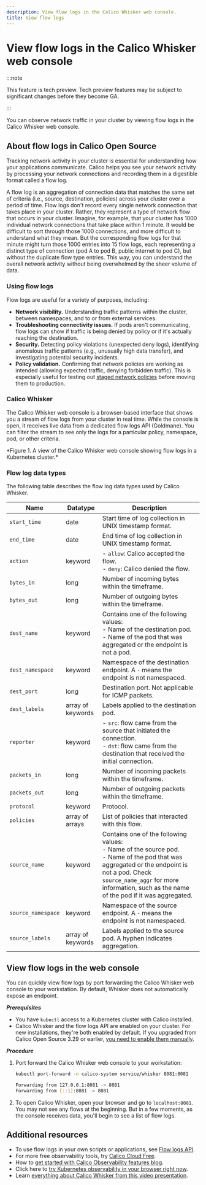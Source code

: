 ```yaml
---
description: View flow logs in the Calico Whisker web console.
title: View flow logs
---
```




# View flow logs in the Calico Whisker web console

:::note

This feature is tech preview. Tech preview features may be subject to significant changes before they become GA.

:::

You can observe network traffic in your cluster by viewing flow logs in the Calico Whisker web console.

## About flow logs in Calico Open Source

Tracking network activity in your cluster is essential for understanding how your applications communicate.
Calico helps you see your network activity by processing your network connections and recording them in a digestible format called a flow log.

A flow log is an aggregation of connection data that matches the same set of criteria (i.e., source, destination, policies) across your cluster over a period of time.
Flow logs don't record every single network connection that takes place in your cluster.
Rather, they represent a type of network flow that occurs in your cluster.
Imagine, for example, that your cluster has 1000 individual network connections that take place within 1 minute.
It would be difficult to sort through those 1000 connections, and more difficult to understand what they mean.
But the corresponding flow logs for that minute might turn those 1000 entries into 15 flow logs, each representing a distinct type of connection (pod A to pod B, public internet to pod C), but without the duplicate flow type entries.
This way, you can understand the overall network activity without being overwhelmed by the sheer volume of data.

### Using flow logs

Flow logs are useful for a variety of purposes, including:
* **Network visibility.**
  Understanding traffic patterns within the cluster, between namespaces, and to or from external services.
* **Troubleshooting connectivity issues.**
  If pods aren't communicating, flow logs can show if traffic is being denied by policy or if it's actually reaching the destination.
* **Security.**
  Detecting policy violations (unexpected deny logs), identifying anomalous traffic patterns (e.g., unusually high data transfer), and investigating potential security incidents.
* **Policy validation.**
  Confirming that network policies are working as intended (allowing expected traffic, denying forbidden traffic).
  This is especially useful for testing out [staged network policies](../network-policy/staged-network-policies.mdx) before moving them to production.

### Calico Whisker

The Calico Whisker web console is a browser-based interface that shows you a stream of flow logs from your cluster in real time.
While the console is open, it receives live data from a dedicated flow logs API (Goldmane).
You can filter the stream to see only the logs for a particular policy, namespace, pod, or other criteria.

<Screenshot src="/img/calico/whisker-flows.png" alt="A view of the Calico Whisker web console" />
*Figure 1. A view of the Calico Whisker web console showing flow logs in a Kubernetes cluster.*

### Flow log data types

The following table describes the flow log data types used by Calico Whisker.

| Name                              | Datatype          | Description                                                                                                                                                                                                                                                                                                                                          |
| --------------------------------- | ----------------- | ---------------------------------------------------------------------------------------------------------------------------------------------------------------------------------------------------------------------------------------------------------------------------------------------------------------------------------------------------- |
| `start_time`                      | date              | Start time of log collection in UNIX timestamp format.                                                                                                                                                                                                                                                                                               |
| `end_time`                        | date              | End time of log collection in UNIX timestamp format.                                                                                                                                                                                                                                                                                                 |
| `action`                          | keyword           | - `allow`: Calico accepted the flow.<br />- `deny`: Calico denied the flow.                                                                                                                                                                                                                                                              |
| `bytes_in`                        | long              | Number of incoming bytes within the timeframe.                                                                                                                                                                                                                                                                                                      |
| `bytes_out`                       | long              | Number of outgoing bytes within the timeframe.                                                                                                                                                                                                                                                                                                      |
| `dest_name`                       | keyword           | Contains one of the following values:<br />- Name of the destination pod.<br />- Name of the pod that was aggregated or the endpoint is not a pod.                                                                                        |
| `dest_namespace`                  | keyword           | Namespace of the destination endpoint. A `-` means the endpoint is not namespaced.                                                                                                                                                                                                                                                                   |
| `dest_port`                       | long              | Destination port. Not applicable for ICMP packets.                                                                                                                                                                                                                                                                                                   |
| `dest_labels`                     | array of keywords | Labels applied to the destination pod.                                                                                                                                                                                                                                                                        |
| `reporter`                        | keyword           | - `src`: flow came from the source that initiated the connection.<br />- `dst`: flow came from the destination that received the initial connection.                                                                                                                                                                                                            |
| `packets_in`                      | long              | Number of incoming packets within the timeframe.                                                                                                                                                                                                                                                                                                    |
| `packets_out`                     | long              | Number of outgoing packets within the timeframe.                                                                                                                                                                                                                                                                                                    |
| `protocol`                        | keyword           | Protocol.                                                                                                                                                                                                                                                                                                                                            |
| `policies`                        | array of arrays   | List of policies that interacted with this flow.                                                                                                                                                                                                                                              |
| `source_name`                     | keyword           | Contains one of the following values: <br />- Name of the source pod.<br />- Name of the pod that was aggregated or the endpoint is not a pod. Check <code>source_name_aggr</code> for more information, such as the name of the pod if it was aggregated.                                                                                           |
| `source_namespace`                | keyword           | Namespace of the source endpoint. A `-` means the endpoint is not namespaced.                                                                                                                                                                                                                                                                        |
| `source_labels`                   | array of keywords | Labels applied to the source pod. A hyphen indicates aggregation.                                                                                                                                                                                                                                                                                    |

## View flow logs in the web console

You can quickly view flow logs by port forwarding the Calico Whisker web console to your workstation.
By default, Whisker does not automatically expose an endpoint.

***Prerequisites***

* You have `kubectl` access to a Kubernetes cluster with Calico installed.
* Calico Whisker and the flow logs API are enabled on your cluster.
  For new installations, they're both enabled by default.
  If you upgraded from Calico Open Source 3.29 or earlier, [you need to enable them manually](enable-whisker.mdx).

***Procedure***

1. Port forward the Calico Whisker web console to your workstation:

   ```bash
   kubectl port-forward -n calico-system service/whisker 8081:8081
   ```

   ```bash title="Expected output"
   Forwarding from 127.0.0.1:8081 -> 8081
   Forwarding from [::1]:8081 -> 8081
   ```
1. To open Calico Whisker, open your browser and go to `localhost:8081`.
   You may not see any flows at the beginning.
   But in a few moments, as the console receives data, you'll begin to see a list of flow logs.

## Additional resources

* To use flow logs in your own scripts or applications, see [Flow logs API](../observability/flow-logs-api.mdx).
* For more free observability tools, try [Calico Cloud Free](/calico-cloud/free/overview).
* How to [get started with Calico Observability features blog](https://www.tigera.io/blog/how-to-get-started-with-calico-observability-features/).
* Click here to [try Kubernetes observability in your browser right now](https://play.instruqt.com/tigera/invite/fjk58ue5b49n).
* Learn [everything about Calico Whisker from this video presentation](https://youtu.be/gtgUiDsHjYM?si=ETmCeU6LJrFU_Yhe). 

